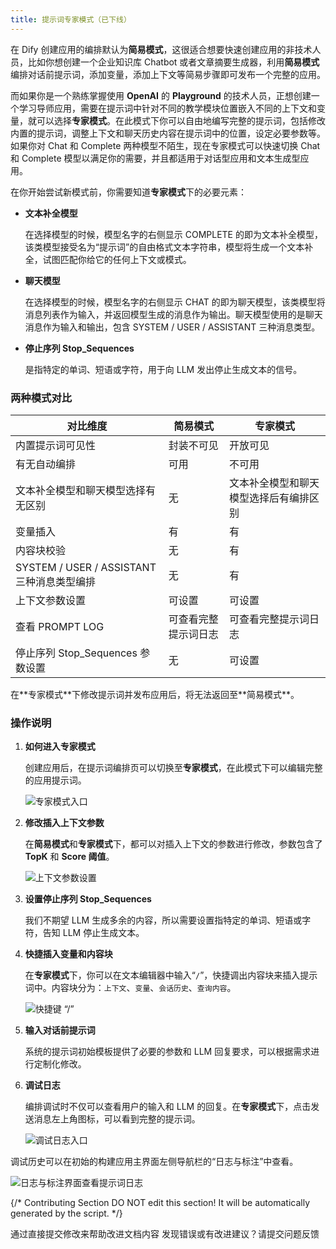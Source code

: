 ```yaml
---
title: 提示词专家模式（已下线）
---
```


在 Dify 创建应用的编排默认为**简易模式**，这很适合想要快速创建应用的非技术人员，比如你想创建一个企业知识库 Chatbot 或者文章摘要生成器，利用**简易模式**编排对话前提示词，添加变量，添加上下文等简易步骤即可发布一个完整的应用。

而如果你是一个熟练掌握使用 **OpenAI** 的 **Playground** 的技术人员，正想创建一个学习导师应用，需要在提示词中针对不同的教学模块位置嵌入不同的上下文和变量，就可以选择**专家模式**。在此模式下你可以自由地编写完整的提示词，包括修改内置的提示词，调整上下文和聊天历史内容在提示词中的位置，设定必要参数等。如果你对 Chat 和 Complete 两种模型不陌生，现在专家模式可以快速切换 Chat 和 Complete 模型以满足你的需要，并且都适用于对话型应用和文本生成型应用。

在你开始尝试新模式前，你需要知道**专家模式**下的必要元素：

- **文本补全模型**

  在选择模型的时候，模型名字的右侧显示 COMPLETE 的即为文本补全模型，该类模型接受名为“提示词”的自由格式文本字符串，模型将生成一个文本补全，试图匹配你给它的任何上下文或模式。

- **聊天模型**

  在选择模型的时候，模型名字的右侧显示 CHAT 的即为聊天模型，该类模型将消息列表作为输入，并返回模型生成的消息作为输出。聊天模型使用的是聊天消息作为输入和输出，包含 SYSTEM / USER / ASSISTANT 三种消息类型。

- **停止序列 Stop_Sequences**

  是指特定的单词、短语或字符，用于向 LLM 发出停止生成文本的信号。

### 两种模式对比

| 对比维度                             | 简易模式          | 专家模式                           |
| ------------------------------------ | ----------------- | ---------------------------------- |
| 内置提示词可见性                     | 封装不可见        | 开放可见                           |
| 有无自动编排                         | 可用              | 不可用                             |
| 文本补全模型和聊天模型选择有无区别   | 无                | 文本补全模型和聊天模型选择后有编排区别 |
| 变量插入                             | 有                | 有                                 |
| 内容块校验                           | 无                | 有                                 |
| SYSTEM / USER / ASSISTANT三种消息类型编排 | 无                | 有                                 |
| 上下文参数设置                       | 可设置            | 可设置                             |
| 查看 PROMPT LOG                      | 可查看完整提示词日志 | 可查看完整提示词日志               |
| 停止序列 Stop_Sequences 参数设置     | 无                | 可设置                             |

<Warning>
在**专家模式**下修改提示词并发布应用后，将无法返回至**简易模式**。
</Warning>

### 操作说明

1. **如何进入专家模式**

   创建应用后，在提示词编排页可以切换至**专家模式**，在此模式下可以编辑完整的应用提示词。

   ![专家模式入口](https://assets-docs.dify.ai/dify-enterprise-mintlify/zh_CN/learn-more/extended-reading/prompt-engineering/prompt-engineering-1/71e30fafb41d5ea234141323be1816c4.png)

2. **修改插入上下文参数**

   在**简易模式**和**专家模式**下，都可以对插入上下文的参数进行修改，参数包含了 **TopK** 和 **Score 阈值**。

   ![上下文参数设置](https://assets-docs.dify.ai/dify-enterprise-mintlify/zh_CN/learn-more/extended-reading/prompt-engineering/prompt-engineering-1/5a7a296cd7259b0342b09a0ec6f1023a.png)

3. **设置停止序列 Stop_Sequences**

   我们不期望 LLM 生成多余的内容，所以需要设置指特定的单词、短语或字符，告知 LLM 停止生成文本。

4. **快捷插入变量和内容块**

   在**专家模式**下，你可以在文本编辑器中输入“`/`”，快捷调出内容块来插入提示词中。内容块分为：`上下文`、`变量`、`会话历史`、`查询内容`。

   ![快捷键 “/”](https://assets-docs.dify.ai/dify-enterprise-mintlify/zh_CN/learn-more/extended-reading/prompt-engineering/prompt-engineering-1/e778e139b9db5c5e417b4bf568e9606f.png)

5. **输入对话前提示词**

   系统的提示词初始模板提供了必要的参数和 LLM 回复要求，可以根据需求进行定制化修改。

6. **调试日志**

   编排调试时不仅可以查看用户的输入和 LLM 的回复。在**专家模式**下，点击发送消息左上角图标，可以看到完整的提示词。

   ![调试日志入口](https://assets-docs.dify.ai/dify-enterprise-mintlify/zh_CN/learn-more/extended-reading/prompt-engineering/prompt-engineering-1/72db185cf68e8f27267e2e3d0d154b90.png)

调试历史可以在初始的构建应用主界面左侧导航栏的“日志与标注”中查看。

![日志与标注界面查看提示词日志](https://assets-docs.dify.ai/dify-enterprise-mintlify/zh_CN/learn-more/extended-reading/prompt-engineering/prompt-engineering-1/0a37cb6a650018e73459cf42edcc0c73.png)

{/*
Contributing Section
DO NOT edit this section!
It will be automatically generated by the script.
*/}

<CardGroup cols="2">
    <Card
        title="编辑此页面"
        icon="pen-to-square"
        href="https://github.com/langgenius/dify-docs/edit/main/zh-hans/learn-more/extended-reading/prompt-engineering/expert-mode.mdx"
    >
        通过直接提交修改来帮助改进文档内容
    </Card>
    <Card
        title="提交问题"
        icon="github"
        href="https://github.com/langgenius/dify-docs/issues/new?title=文档问题%3A%20t-m&body=%23%23%20问题描述%0A%3C%21--%20请简要描述您发现的问题%20--%3E%0A%0A%23%23%20页面链接%0Ahttps%3A%2F%2Fgithub.com%2Flanggenius%2Fdify-docs%2Fblob%2Fmain%2Fzh-hans/learn-more/extended-reading/prompt-engineering%2Fexpert-mode.mdx%0A%0A%23%23%20建议修改%0A%3C%21--%20如果有具体的修改建议，请在此说明%20--%3E%0A%0A%3C%21--%20感谢您对文档质量的关注！%20--%3E"
    >
        发现错误或有改进建议？请提交问题反馈
    </Card>
</CardGroup>
